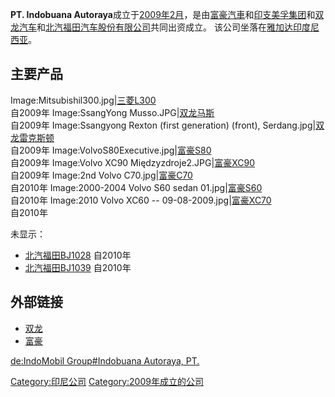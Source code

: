 {{多個問題|
{{Orphan|time=2016-12-17T11:03:01+00:00}}
{{NotChineseTitle|time=2015-12-14T04:36:52+00:00}}
{{expand|time=2010-11-11}}
}}
'''PT. Indobuana Autoraya'''成立于[[2009年2月|2009年2月]]，是由[[富豪汽車|富豪汽車]]和[[印支美孚集团|印支美孚集团]]和[[双龙汽车|双龙汽车]]和[[北汽福田汽车|北汽福田汽车股份有限公司]]共同出资成立。 该公司坐落在[[雅加达|雅加达]][[印度尼西亚|印度尼西亚]]。

==主要产品==
<gallery>
Image:Mitsubishil300.jpg|[[三菱DELICA#1986_第三代_DELICA_(L300)|三菱L300]]<br/>自2009年
Image:SsangYong Musso.JPG|[[双龙马斯|双龙马斯]]<br/>自2009年
Image:Ssangyong Rexton (first generation) (front), Serdang.jpg|[[双龙雷克斯顿|双龙雷克斯顿]]<br/>自2009年
Image:VolvoS80Executive.jpg|[[富豪S80|富豪S80]]<br/>自2009年
Image:Volvo XC90 Międzyzdroje2.JPG|[[富豪XC90|富豪XC90]]<br/>自2009年
Image:2nd Volvo C70.jpg|[[富豪C70|富豪C70]]<br/>自2010年
Image:2000-2004 Volvo S60 sedan 01.jpg|[[富豪S60|富豪S60]]<br/>自2010年
Image:2010 Volvo XC60 -- 09-08-2009.jpg|[[富豪XC70|富豪XC70]]<br/>自2010年
</gallery>
未显示：
*[[北汽福田BJ1028|北汽福田BJ1028]] 自2010年
*[[北汽福田BJ1039|北汽福田BJ1039]] 自2010年

==外部链接==
*[https://web.archive.org/web/20100610201133/http://www.indomobil.com/ssangyong/ 双龙]
*[https://web.archive.org/web/20110202144537/http://www.indomobil.com/volvo/ 富豪]

[[Category:印尼公司|Category:印尼公司]]
[[Category:2009年成立的公司|Category:2009年成立的公司]]

[[de:IndoMobil_Group#Indobuana_Autoraya,_PT.|de:IndoMobil Group#Indobuana Autoraya, PT.]]